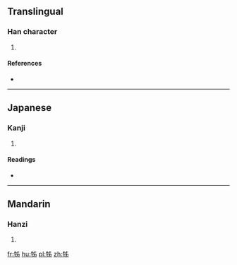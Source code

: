 ==Translingual==

===Han character===
{{Han char|rn=93|rad=牛|as=04|sn=8|four=2552<sub>7</sub>|canj=竹手中X竹 (HQLXH)}}

# {{defn|Han|sort=牛04}}

====References====
* {{Han ref|kx=0700.061|hdz=31805.020|uh=726C|ud=29292|bh=CFBA|bd=53178}}

----

==Japanese==

===Kanji===
{{ja-kanji|grade=|rs=牛04}}

# {{defn|lang=ja|sort=牛04}}

====Readings====
* {{ja-readings|on=[[はい]] (hai)|kun=}}

----

==Mandarin==

===Hanzi===
{{cmn-hanzi|pin=[[bèi]] ([[bei4]])|wg=pei<sup>4</sup>}}

# {{defn|lang=cmn|sort=牛04}}

[[fr:牬]]
[[hu:牬]]
[[pl:牬]]
[[zh:牬]]